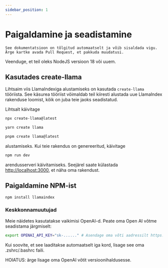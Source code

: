 ```yaml
---
sidebar_position: 1
---
```



# Paigaldamine ja seadistamine

```See dokumentatsioon on tõlgitud automaatselt ja võib sisaldada vigu. Ärge kartke avada Pull Request, et pakkuda muudatusi.```


Veenduge, et teil oleks NodeJS versioon 18 või uuem.


## Kasutades create-llama

Lihtsaim viis LlamaIndexiga alustamiseks on kasutada `create-llama` tööriista. See käsurea tööriist võimaldab teil kiiresti alustada uue LlamaIndex rakenduse loomist, kõik on juba teie jaoks seadistatud.

Lihtsalt käivitage

<Tabs>
<TabItem value="1" label="npm" default>

```bash
npx create-llama@latest
```

</TabItem>
<TabItem value="2" label="Yarn">

```bash
yarn create llama
```

</TabItem>
<TabItem value="3" label="pnpm">

```bash
pnpm create llama@latest
```

</TabItem>
</Tabs>

alustamiseks. Kui teie rakendus on genereeritud, käivitage

```bash npm2yarn
npm run dev
```

arendusserveri käivitamiseks. Seejärel saate külastada [http://localhost:3000](http://localhost:3000), et näha oma rakendust.
## Paigaldamine NPM-ist

```bash npm2yarn
npm install llamaindex
```


### Keskkonnamuutujad

Meie näidetes kasutatakse vaikimisi OpenAI-d. Peate oma Open AI võtme seadistama järgmiselt:

```bash
export OPENAI_API_KEY="sk-......" # Asendage oma võti aadressilt https://platform.openai.com/account/api-keys
```

Kui soovite, et see laaditakse automaatselt iga kord, lisage see oma .zshrc/.bashrc faili.

HOIATUS: ärge lisage oma OpenAI võtit versioonihaldusesse.
